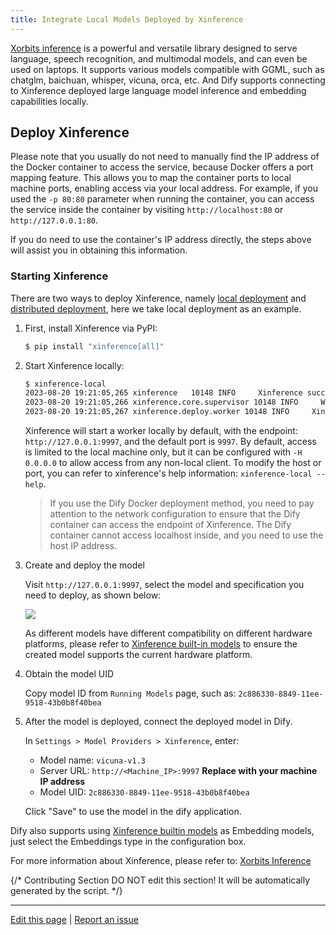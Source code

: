 ```yaml
---
title: Integrate Local Models Deployed by Xinference
---
```



[Xorbits inference](https://github.com/xorbitsai/inference) is a powerful and versatile library designed to serve language, speech recognition, and multimodal models, and can even be used on laptops. It supports various models compatible with GGML, such as chatglm, baichuan, whisper, vicuna, orca, etc. And Dify supports connecting to Xinference deployed large language model inference and embedding capabilities locally.

## Deploy Xinference

Please note that you usually do not need to manually find the IP address of the Docker container to access the service, because Docker offers a port mapping feature. This allows you to map the container ports to local machine ports, enabling access via your local address. For example, if you used the `-p 80:80` parameter when running the container, you can access the service inside the container by visiting `http://localhost:80` or `http://127.0.0.1:80`.

If you do need to use the container's IP address directly, the steps above will assist you in obtaining this information.

### Starting Xinference

There are two ways to deploy Xinference, namely [local deployment](https://github.com/xorbitsai/inference/blob/main/README.md#local) and [distributed deployment](https://github.com/xorbitsai/inference/blob/main/README.md#distributed), here we take local deployment as an example.

1.  First, install Xinference via PyPI:

    ```bash
    $ pip install "xinference[all]"
    ```
2.  Start Xinference locally:

    ```bash
    $ xinference-local
    2023-08-20 19:21:05,265 xinference   10148 INFO     Xinference successfully started. Endpoint: http://127.0.0.1:9997
    2023-08-20 19:21:05,266 xinference.core.supervisor 10148 INFO     Worker 127.0.0.1:37822 has been added successfully
    2023-08-20 19:21:05,267 xinference.deploy.worker 10148 INFO     Xinference worker successfully started.
    ```

    Xinference will start a worker locally by default, with the endpoint: `http://127.0.0.1:9997`, and the default port is `9997`. By default, access is limited to the local machine only, but it can be configured with `-H 0.0.0.0` to allow access from any non-local client. To modify the host or port, you can refer to xinference's help information: `xinference-local --help`.

    > If you use the Dify Docker deployment method, you need to pay attention to the network configuration to ensure that the Dify container can access the endpoint of Xinference. The Dify container cannot access localhost inside, and you need to use the host IP address.
3.  Create and deploy the model

    Visit `http://127.0.0.1:9997`, select the model and specification you need to deploy, as shown below:

    ![](https://assets-docs.dify.ai/dify-enterprise-mintlify/en/development/models-integration/6945f8e7a0ae88d1f67f988d53d420bd.png)

    As different models have different compatibility on different hardware platforms, please refer to [Xinference built-in models](https://inference.readthedocs.io/en/latest/models/builtin/index.html) to ensure the created model supports the current hardware platform.
4.  Obtain the model UID

    Copy model ID from `Running Models` page, such as: `2c886330-8849-11ee-9518-43b0b8f40bea`
5.  After the model is deployed, connect the deployed model in Dify.

    In `Settings > Model Providers > Xinference`, enter:

    * Model name: `vicuna-v1.3`
    * Server URL: `http://<Machine_IP>:9997` **Replace with your machine IP address**
    * Model UID: `2c886330-8849-11ee-9518-43b0b8f40bea`

    Click "Save" to use the model in the dify application.

Dify also supports using [Xinference builtin models](https://github.com/xorbitsai/inference/blob/main/README.md#builtin-models) as Embedding models, just select the Embeddings type in the configuration box.

For more information about Xinference, please refer to: [Xorbits Inference](https://github.com/xorbitsai/inference)

{/*
Contributing Section
DO NOT edit this section!
It will be automatically generated by the script.
*/}

---

[Edit this page](https://github.com/langgenius/dify-docs/edit/main/en/development/models-integration/xinference.mdx) | [Report an issue](https://github.com/langgenius/dify-docs/issues/new?title=Documentation%20Issue%3A%20re&body=%23%23%20Issue%20Description%0A%3C%21--%20Please%20briefly%20describe%20the%20issue%20you%20found%20--%3E%0A%0A%23%23%20Page%20Link%0Ahttps%3A%2F%2Fgithub.com%2Flanggenius%2Fdify-docs%2Fblob%2Fmain%2Fen/development/models-integration%2Fxinference.mdx%0A%0A%23%23%20Suggested%20Changes%0A%3C%21--%20If%20you%20have%20specific%20suggestions%20for%20changes%2C%20please%20describe%20them%20here%20--%3E%0A%0A%3C%21--%20Thank%20you%20for%20helping%20improve%20our%20documentation%21%20--%3E)

